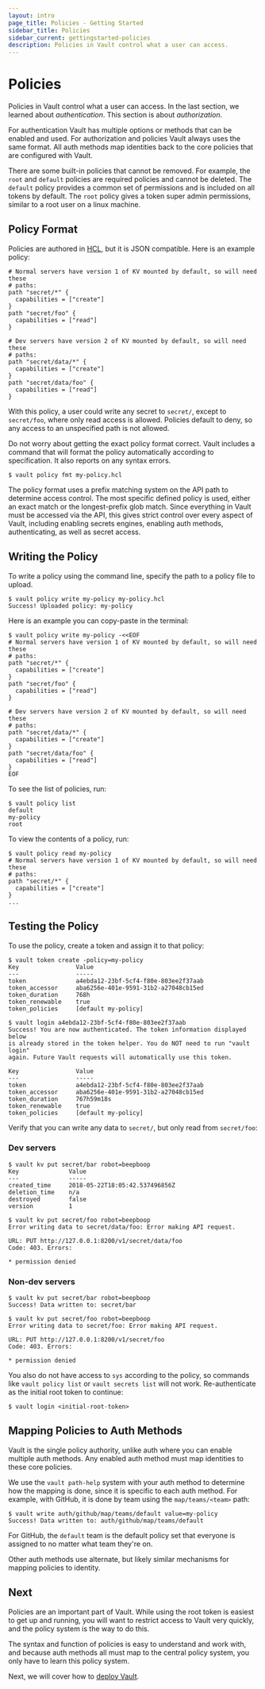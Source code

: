 ```yaml
---
layout: intro
page_title: Policies - Getting Started
sidebar_title: Policies
sidebar_current: gettingstarted-policies
description: Policies in Vault control what a user can access.
---
```


# Policies

Policies in Vault control what a user can access. In the last section, we
learned about _authentication_. This section is about _authorization_.

For authentication Vault has multiple options or methods that can be enabled and
used. For authorization and policies Vault always uses the same format. All auth
methods map identities back to the core policies that are configured with Vault.

There are some built-in policies that cannot be removed. For example, the `root`
and `default` policies are required policies and cannot be deleted. The
`default` policy provides a common set of permissions and is included on all
tokens by default. The `root` policy gives a token super admin permissions,
similar to a root user on a linux machine.

## Policy Format

Policies are authored in [HCL][hcl], but it is JSON compatible. Here is an
example policy:

```hcl
# Normal servers have version 1 of KV mounted by default, so will need these
# paths:
path "secret/*" {
  capabilities = ["create"]
}
path "secret/foo" {
  capabilities = ["read"]
}

# Dev servers have version 2 of KV mounted by default, so will need these
# paths:
path "secret/data/*" {
  capabilities = ["create"]
}
path "secret/data/foo" {
  capabilities = ["read"]
}
```

With this policy, a user could write any secret to `secret/`, except to
`secret/foo`, where only read access is allowed. Policies default to deny, so
any access to an unspecified path is not allowed.

Do not worry about getting the exact policy format correct. Vault includes a
command that will format the policy automatically according to specification. It
also reports on any syntax errors.

```text
$ vault policy fmt my-policy.hcl
```

The policy format uses a prefix matching system on the API path to determine
access control. The most specific defined policy is used, either an exact match
or the longest-prefix glob match. Since everything in Vault must be accessed via
the API, this gives strict control over every aspect of Vault, including
enabling secrets engines, enabling auth methods, authenticating, as well as
secret access.

## Writing the Policy

To write a policy using the command line, specify the path to a policy file to
upload.

```text
$ vault policy write my-policy my-policy.hcl
Success! Uploaded policy: my-policy
```

Here is an example you can copy-paste in the terminal:

```text
$ vault policy write my-policy -<<EOF
# Normal servers have version 1 of KV mounted by default, so will need these
# paths:
path "secret/*" {
  capabilities = ["create"]
}
path "secret/foo" {
  capabilities = ["read"]
}

# Dev servers have version 2 of KV mounted by default, so will need these
# paths:
path "secret/data/*" {
  capabilities = ["create"]
}
path "secret/data/foo" {
  capabilities = ["read"]
}
EOF
```

To see the list of policies, run:

```text
$ vault policy list
default
my-policy
root
```

To view the contents of a policy, run:

```text
$ vault policy read my-policy
# Normal servers have version 1 of KV mounted by default, so will need these
# paths:
path "secret/*" {
  capabilities = ["create"]
}
...
```

## Testing the Policy

To use the policy, create a token and assign it to that policy:

```text
$ vault token create -policy=my-policy
Key                Value
---                -----
token              a4ebda12-23bf-5cf4-f80e-803ee2f37aab
token_accessor     aba6256e-401e-9591-31b2-a27048cb15ed
token_duration     768h
token_renewable    true
token_policies     [default my-policy]

$ vault login a4ebda12-23bf-5cf4-f80e-803ee2f37aab
Success! You are now authenticated. The token information displayed below
is already stored in the token helper. You do NOT need to run "vault login"
again. Future Vault requests will automatically use this token.

Key                Value
---                -----
token              a4ebda12-23bf-5cf4-f80e-803ee2f37aab
token_accessor     aba6256e-401e-9591-31b2-a27048cb15ed
token_duration     767h59m18s
token_renewable    true
token_policies     [default my-policy]
```

Verify that you can write any data to `secret/`, but only read from
`secret/foo`:

### Dev servers

```text
$ vault kv put secret/bar robot=beepboop
Key              Value
---              -----
created_time     2018-05-22T18:05:42.537496856Z
deletion_time    n/a
destroyed        false
version          1

$ vault kv put secret/foo robot=beepboop
Error writing data to secret/data/foo: Error making API request.

URL: PUT http://127.0.0.1:8200/v1/secret/data/foo
Code: 403. Errors:

* permission denied
```

### Non-dev servers

```text
$ vault kv put secret/bar robot=beepboop
Success! Data written to: secret/bar

$ vault kv put secret/foo robot=beepboop
Error writing data to secret/foo: Error making API request.

URL: PUT http://127.0.0.1:8200/v1/secret/foo
Code: 403. Errors:

* permission denied
```

You also do not have access to `sys` according to the policy, so commands like
`vault policy list` or `vault secrets list` will not work. Re-authenticate as
the initial root token to continue:

```text
$ vault login <initial-root-token>
```

## Mapping Policies to Auth Methods

Vault is the single policy authority, unlike auth where you can enable multiple
auth methods. Any enabled auth method must map identities to these core
policies.

We use the `vault path-help` system with your auth method to determine how the
mapping is done, since it is specific to each auth method. For example, with
GitHub, it is done by team using the `map/teams/<team>` path:

```text
$ vault write auth/github/map/teams/default value=my-policy
Success! Data written to: auth/github/map/teams/default
```

For GitHub, the `default` team is the default policy set that everyone is
assigned to no matter what team they're on.

Other auth methods use alternate, but likely similar mechanisms for mapping
policies to identity.

## Next

Policies are an important part of Vault. While using the root token is easiest
to get up and running, you will want to restrict access to Vault very quickly,
and the policy system is the way to do this.

The syntax and function of policies is easy to understand and work with, and
because auth methods all must map to the central policy system, you only have to
learn this policy system.

Next, we will cover how to [deploy Vault](/intro/getting-started/deploy.html).

[HCL]: https://github.com/hashicorp/hcl
